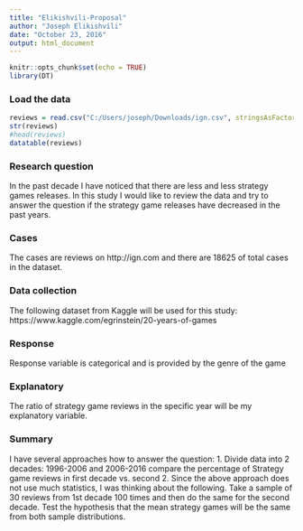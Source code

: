 ```yaml
---
title: "Elikishvili-Proposal"
author: "Joseph Elikishvili"
date: "October 23, 2016"
output: html_document
---
```


```r
knitr::opts_chunk$set(echo = TRUE)
library(DT)
```

### Load the data

```r
reviews = read.csv("C:/Users/joseph/Downloads/ign.csv", stringsAsFactors = FALSE) 
str(reviews)
#head(reviews)
datatable(reviews)
```

### Research question 

In the past decade I have noticed that there are less and less strategy games releases. In this study I would like to review the data and try to answer the question if the strategy game releases have decreased in the past years.


### Cases 

The cases are reviews on http://ign.com and there are 18625 of total cases in the dataset.


### Data collection 

The following dataset from Kaggle will be used for this study: https://www.kaggle.com/egrinstein/20-years-of-games

### Response 

Response variable is categorical and is provided by the genre of the game

### Explanatory 

The ratio of strategy game reviews in the specific year will be my explanatory variable.

### Summary

I have several approaches how to answer the question: 
1. Divide data into 2 decades: 1996-2006 and 2006-2016 compare the percentage of Strategy game reviews in first decade vs. second
2. Since the above approach does not use much statistics, I was thinking about the following. Take a sample of 30 reviews from 1st decade 100 times and then do the same for the second decade. Test the hypothesis that the mean strategy games will be the same from both sample distributions.
